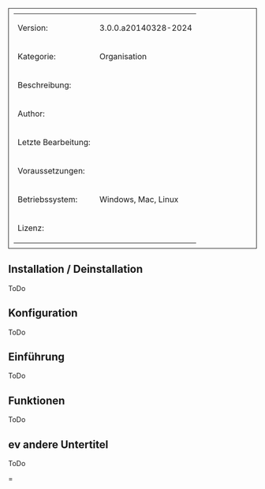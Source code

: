 

<table style="width:100%; border: 1px solid; padding: 10px">
	
	<tr>
		<td>Version:</td>
		<td> 3.0.0.a20140328-2024 </td>
	</tr>
	<tr>
		<td style="width:150px;">Kategorie:</td>
		<td>Organisation</td>
	</tr>
	<tr>
		<td>Beschreibung:</td>
		<td></td>
	</tr>
	<tr>
		<td>Author:</td>
		<td></td>
	</tr>
	<tr>
		<td>Letzte Bearbeitung:</td>
		<td></td>
	</tr>
	<tr>
		<td>Voraussetzungen:</td>
		<td></td>
	</tr>
	<tr>
		<td>Betriebssystem:</td>
		<td>Windows, Mac, Linux</td>
	</tr>
	<tr>
		<td>Lizenz:</td>
		<td></td>
	</tr>
</table>




== Installation / Deinstallation==
ToDo


== Konfiguration ==
ToDo


== Einführung ==
ToDo


== Funktionen ==
ToDo


== ev andere Untertitel ==
ToDo

=